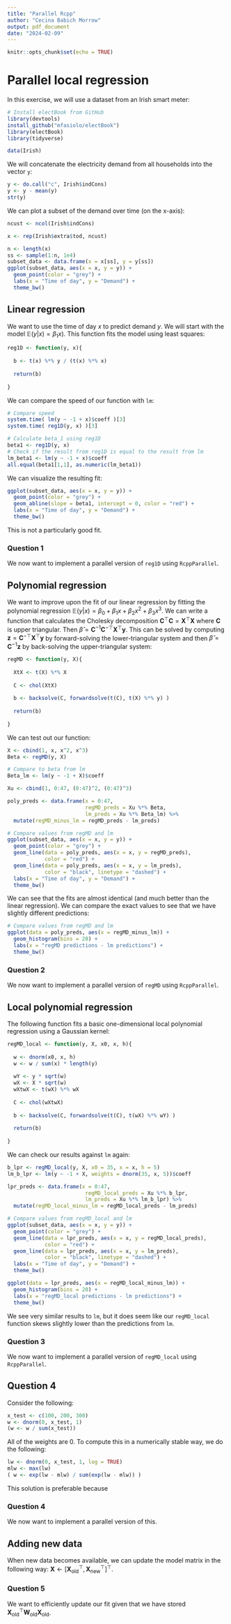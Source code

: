 ```yaml
---
title: "Parallel Rcpp"
author: "Cecina Babich Morrow"
output: pdf_document
date: "2024-02-09"
---
```


```r
knitr::opts_chunk$set(echo = TRUE)
```

# Parallel local regression

In this exercise, we will use a dataset from an Irish smart meter:

```r
# Install electBook from GitHub
library(devtools)
install_github("mfasiolo/electBook")
library(electBook)
library(tidyverse)

data(Irish)
```

We will concatenate the electricity demand from all households into the vector `y`:

```r
y <- do.call("c", Irish$indCons)
y <- y - mean(y)
str(y)
```

We can plot a subset of the demand over time (on the x-axis):

```r
ncust <- ncol(Irish$indCons) 

x <- rep(Irish$extra$tod, ncust)

n <- length(x)
ss <- sample(1:n, 1e4)
subset_data <- data.frame(x = x[ss], y = y[ss])
ggplot(subset_data, aes(x = x, y = y)) +
  geom_point(color = "grey") +
  labs(x = "Time of day", y = "Demand") +
  theme_bw()
```

## Linear regression

We want to use the time of day $x$ to predict demand $y$. We will start with the model $\mathbb{E}(y|x) = \beta_1x)$. This function fits the model using least squares:

```r
reg1D <- function(y, x){
  
  b <- t(x) %*% y / (t(x) %*% x)  
  
  return(b)
  
}
```

We can compare the speed of our function with `lm`:

```r
# Compare speed
system.time( lm(y ~ -1 + x)$coeff )[3]
system.time( reg1D(y, x) )[3]

# Calculate beta_1 using reg1D
beta1 <- reg1D(y, x)
# Check if the result from reg1D is equal to the result from lm
lm_beta1 <- lm(y ~ -1 + x)$coeff
all.equal(beta1[1,1], as.numeric(lm_beta1))
```

We can visualize the resulting fit:

```r
ggplot(subset_data, aes(x = x, y = y)) +
  geom_point(color = "grey") +
  geom_abline(slope = beta1, intercept = 0, color = "red") +
  labs(x = "Time of day", y = "Demand") +
  theme_bw()
```

This is not a particularly good fit.

### Question 1

We now want to implement a parallel version of `reg1D` using `RcppParallel`.

## Polynomial regression

We want to improve upon the fit of our linear regression by fitting the polynomial regression $\mathbb{E}(y | x) = \beta_0 + \beta_1 x + \beta_2 x^2 + \beta_3 x^3$. We can write a function that calculates the Cholesky decomposition $\mathbf{C}^\top \mathbf{C} = \mathbf{X}^\top \mathbf{X}$ where $\mathbf{C}$ is upper triangular. Then $\hat{\beta} = \mathbf{C}^{-1}\mathbf{C}^{-\top}\mathbf{X}^\top\mathbf{y}$. This can be solved by computing $\mathbf{z} = \mathbf{C}^{-\top}\mathbf{X}^\top\mathbf{y}$ by forward-solving the lower-triangular system and then $\hat{\beta} = \mathbf{C}^{-1}\mathbf{z}$ by back-solving the upper-triangular system:

```r
regMD <- function(y, X){
  
  XtX <- t(X) %*% X
  
  C <- chol(XtX)
  
  b <- backsolve(C, forwardsolve(t(C), t(X) %*% y) )
  
  return(b)
  
}
```

We can test out our function:

```r
X <- cbind(1, x, x^2, x^3)
Beta <- regMD(y, X)

# Compare to beta from lm
Beta_lm <- lm(y ~ -1 + X)$coeff

Xu <- cbind(1, 0:47, (0:47)^2, (0:47)^3)

poly_preds <- data.frame(x = 0:47,
                         regMD_preds = Xu %*% Beta,
                         lm_preds = Xu %*% Beta_lm) %>% 
  mutate(regMD_minus_lm = regMD_preds - lm_preds)

# Compare values from regMD and lm
ggplot(subset_data, aes(x = x, y = y)) +
  geom_point(color = "grey") +
  geom_line(data = poly_preds, aes(x = x, y = regMD_preds),
            color = "red") +
  geom_line(data = poly_preds, aes(x = x, y = lm_preds),
            color = "black", linetype = "dashed") +
  labs(x = "Time of day", y = "Demand") +
  theme_bw()
```

We can see that the fits are almost identical (and much better than the linear regression). We can compare the exact values to see that we have slightly different predictions:

```r
# Compare values from regMD and lm
ggplot(data = poly_preds, aes(x = regMD_minus_lm)) +
  geom_histogram(bins = 20) +
  labs(x = "regMD predictions - lm predictions") +
  theme_bw()
```

### Question 2

We now want to implement a parallel version of `regMD` using `RcppParallel`.

## Local polynomial regression

The following function fits a basic one-dimensional local polynomial regression using a Gaussian kernel:

```r
regMD_local <- function(y, X, x0, x, h){
  
  w <- dnorm(x0, x, h)
  w <- w / sum(x) * length(y)
  
  wY <- y * sqrt(w)
  wX <- X * sqrt(w)
  wXtwX <- t(wX) %*% wX
  
  C <- chol(wXtwX)
  
  b <- backsolve(C, forwardsolve(t(C), t(wX) %*% wY) )
  
  return(b)
  
}
```

We can check our results against `lm` again:

```r
b_lpr <- regMD_local(y, X, x0 = 35, x = x, h = 5)
lm_b_lpr <- lm(y ~ -1 + X, weights = dnorm(35, x, 5))$coeff

lpr_preds <- data.frame(x = 0:47,
                         regMD_local_preds = Xu %*% b_lpr,
                         lm_preds = Xu %*% lm_b_lpr) %>% 
  mutate(regMD_local_minus_lm = regMD_local_preds - lm_preds)

# Compare values from regMD_local and lm
ggplot(subset_data, aes(x = x, y = y)) +
  geom_point(color = "grey") +
  geom_line(data = lpr_preds, aes(x = x, y = regMD_local_preds),
            color = "red") +
  geom_line(data = lpr_preds, aes(x = x, y = lm_preds),
            color = "black", linetype = "dashed") +
  labs(x = "Time of day", y = "Demand") +
  theme_bw()

ggplot(data = lpr_preds, aes(x = regMD_local_minus_lm)) +
  geom_histogram(bins = 20) +
  labs(x = "regMD_local predictions - lm predictions") +
  theme_bw()
```

We see very similar results to `lm`, but it does seem like our `regMD_local` function skews slightly lower than the predictions from `lm`.

### Question 3

We now want to implement a parallel version of `regMD_local` using `RcppParallel`.

## Question 4

Consider the following:

```r
x_test <- c(100, 200, 300)
w <- dnorm(0, x_test, 1)
(w <- w / sum(x_test))
```

All of the weights are 0. To compute this in a numerically stable way, we do the following:

```r
lw <- dnorm(0, x_test, 1, log = TRUE)
mlw <- max(lw)
( w <- exp(lw - mlw) / sum(exp(lw - mlw)) ) 
```

This solution is preferable because

### Question 4

We now want to implement a parallel version of this.

## Adding new data

When new data becomes available, we can update the model matrix in the following way: $\mathbf{X} \leftarrow [\mathbf{X}^\top_{\text{old}}, \mathbf{X}^\top_{\text{new}}]^\top$.

### Question 5

We want to efficiently update our fit given that we have stored $\mathbf{X}^\top_{\text{old}} \mathbf{W}_{\text{old}}\mathbf{X}_{\text{old}}$.


